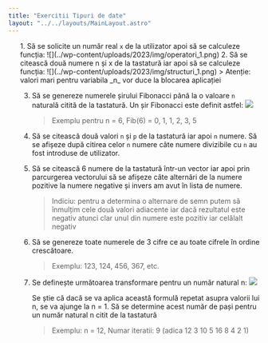 ```yaml
---
title: "Exercitii Tipuri de date"
layout: "../../layouts/MainLayout.astro"
---
```


<ol class="exercise-list">
1. Să se solicite un număr real <code>x</code> de la utilizator apoi să se calculeze funcția:<av-elem type="ieditor" av-exercise="structuri.json:1"></av-elem>
    ![](../wp-content/uploads/2023/img/operatori_1.png)
2. Să se citească două numere n și x de la tastatură iar apoi să se calculeze funcția:<av-elem type="ieditor" av-exercise="structuri.json:2"></av-elem>
    ![](../wp-content/uploads/2023/img/structuri_1.png)
    > Atenție: valori mari pentru variabila _n_ vor duce la blocarea aplicației

3. Să se genereze numerele șirului Fibonacci până la o valoare <code>n</code> naturală citită de la tastatură. <av-elem type="ieditor" av-exercise="structuri.json:3"></av-elem>
Un șir Fibonacci este definit astfel:
    ![](../wp-content/uploads/2023/img/fibonacci.png)
    > Exemplu pentru n = 6, Fib(6) = 0, 1, 1, 2, 3, 5

4. Să se citească două valori <code>n</code> și <code>p</code> de la tastatură iar apoi <code>n</code> numere. Să se afișeze după citirea celor <code>n</code> numere câte numere divizibile cu <code>n</code> au fost introduse de utilizator.<av-elem type="ieditor" av-exercise="structuri.json:4"></av-elem>
5. Să se citească 6 numere de la tastatură într-un vector iar apoi prin parcurgerea vectorului să se afișeze câte alternări de la numere pozitive la numere negative și invers am avut în lista de numere.<av-elem type="ieditor" av-exercise="structuri.json:5"></av-elem>
    > Indiciu: pentru a determina o alternare de semn putem să înmulțim cele două valori adiacente iar dacă rezultatul este negativ atunci clar unul din numere este pozitiv iar celălalt negativ

8. Să se genereze toate numerele de 3 cifre ce au toate cifrele în ordine crescătoare.<av-elem type="ieditor" av-exercise="structuri.json:7"></av-elem>
   > Exemplu: 123, 124, 456, 367, etc.

9. Se definește următoarea transformare pentru un număr natural n:<av-elem type="ieditor" av-exercise="structuri.json:8"></av-elem>
    ![](../wp-content/uploads/2023/img/collatz.png)

    Se știe că dacă se va aplica această formulă repetat asupra valorii lui n, se va ajunge la n = 1. Să se determine acest număr de pași pentru un număr natural n citit de la tastatură
    > Exemplu: n = 12, Numar iteratii: 9 (adica 12 3 10 5 16 8 4 2 1)
</ol>